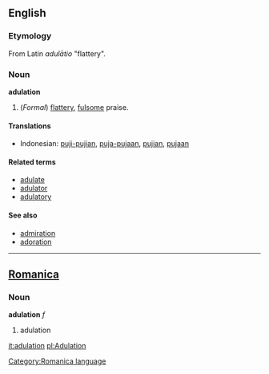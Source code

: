 ==English==
===Etymology===
From Latin ''adulātio'' "flattery".

=== Noun ===
'''adulation'''
# (''Formal'') [[flattery]], [[fulsome]] praise.

==== Translations ====
*Indonesian: [[puji|puji-pujian]], [[puja|puja-pujaan]], [[puji|pujian]], [[puja|pujaan]]

====Related terms====
*[[adulate]]
*[[adulator]]
*[[adulatory]]

==== See also ====
*[[admiration]]
*[[adoration]]
----

==[[Romanica]]==
[[Category:Romanica language]]
===Noun===
'''adulation''' ''f''

#adulation

[[it:adulation]]
[[pl:Adulation]]